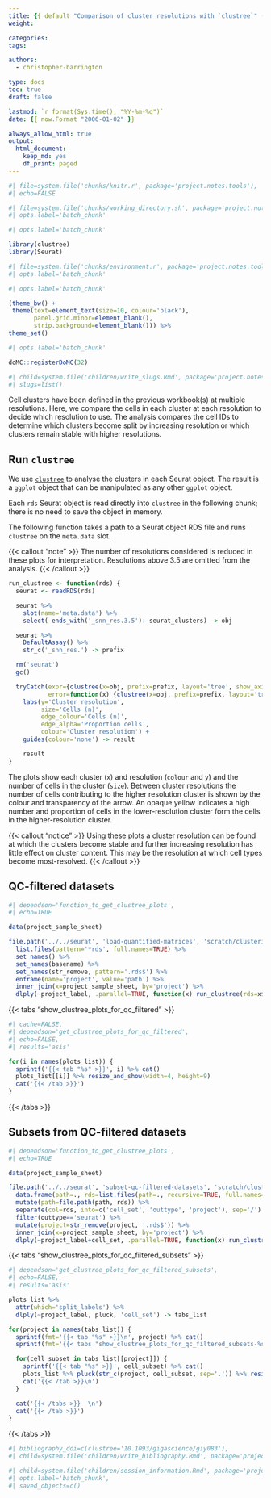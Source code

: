 ```yaml
---
title: {{ default "Comparison of cluster resolutions with `clustree`" (getenv "TITLE") }}
weight:

categories:
tags:

authors:
  - christopher-barrington

type: docs
toc: true
draft: false

lastmod: `r format(Sys.time(), "%Y-%m-%d")`
date: {{ now.Format "2006-01-02" }}

always_allow_html: true
output:
  html_document:
    keep_md: yes
    df_print: paged
---
```


<!-- initial set up chunks are invisible -->

<!-- read the standard knitr setup script -->
```r
#| file=system.file('chunks/knitr.r', package='project.notes.tools'),
#| echo=FALSE
```

<!-- make subdirectories to write into/any bash work -->
```bash
#| file=system.file('chunks/working_directory.sh', package='project.notes.tools'),
#| opts.label='batch_chunk'
```

<!-- load any packages for the workbook -->
```r
#| opts.label='batch_chunk'

library(clustree)
library(Seurat)
```

<!-- read the standard setup script, loading well-used libraries -->
```r
#| file=system.file('chunks/environment.r', package='project.notes.tools'),
#| opts.label='batch_chunk'
```

<!-- set a ggplot theme to use as a base in the workbook -->
```r
#| opts.label='batch_chunk'

(theme_bw() +
 theme(text=element_text(size=10, colour='black'),
       panel.grid.minor=element_blank(),
       strip.background=element_blank())) %>%
theme_set()
```

<!-- any final things to set for this workbook -->
```r
#| opts.label='batch_chunk'

doMC::registerDoMC(32)
```

<!-- define slugs for other reports here for ease and reuse -->
```r
#| child=system.file('children/write_slugs.Rmd', package='project.notes.tools'),
#| slugs=list()
```

[CRICK]: https://www.crick.ac.uk

[clustree home]: https://github.com/lazappi/clustree
[clustree github plotting issue]: https://github.com/lazappi/clustree/issues/63

<!-- end of initial set up chunks -->

Cell clusters have been defined in the previous workbook(s) at multiple resolutions. Here, we compare the cells in each cluster at each resolution to decide which resolution to use. The analysis compares the cell IDs to determine which clusters become split by increasing resolution or which clusters remain stable with higher resolutions.

<!--more-->

## Run `clustree` 

We use [`clustree`][clustree home] to analyse the clusters in each Seurat object. The result is a `ggplot` object that can be manipulated as any other `ggplot` object.

Each `rds` Seurat object is read directly into `clustree` in the following chunk; there is no need to save the object in memory.

The following function takes a path to a Seurat object RDS file and runs `clustree` on the `meta.data` slot.

{{< callout "note" >}}
The number of resolutions considered is reduced in these plots for interpretation. Resolutions above 3.5 are omitted from the analysis.
{{< /callout >}}

```r
run_clustree <- function(rds) {
  seurat <- readRDS(rds)

  seurat %>%
    slot(name='meta.data') %>%
    select(-ends_with('_snn_res.3.5'):-seurat_clusters) -> obj

  seurat %>%
    DefaultAssay() %>%
    str_c('_snn_res.') -> prefix

  rm('seurat')
  gc()

  tryCatch(expr={clustree(x=obj, prefix=prefix, layout='tree', show_axis=TRUE)},
           error=function(x) {clustree(x=obj, prefix=prefix, layout='tree', show_axis=FALSE)}) +
    labs(y='Cluster resolution',
         size='Cells (n)',
         edge_colour='Cells (n)',
         edge_alpha='Proportion cells',
         colour='Cluster resolution') +
    guides(colour='none') -> result

    result
}
```

The plots show each cluster (`x`) and resolution (`colour` and `y`) and the number of cells in the cluster (`size`). Between cluster resolutions the number of cells contributing to the higher resolution cluster is shown by the colour and transparency of the arrow. An opaque yellow indicates a high number and proportion of cells in the lower-resolution cluster form the cells in the higher-resolution cluster. 

{{< callout "notice" >}}
Using these plots a cluster resolution can be found at which the clusters become stable and further increasing resolution has little effect on cluster content. This may be the resolution at which cell types become most-resolved.
{{< /callout >}}

<!--  -->

## QC-filtered datasets

```r
#| dependson='function_to_get_clustree_plots',
#| echo=TRUE

data(project_sample_sheet)

file.path('../../seurat', 'load-quantified-matrices', 'scratch/clustering/out/seurat') %>%
  list.files(pattern='*rds', full.names=TRUE) %>%
  set_names() %>%
  set_names(basename) %>%
  set_names(str_remove, pattern='.rds$') %>%
  enframe(name='project', value='path') %>%
  inner_join(x=project_sample_sheet, by='project') %>%
  dlply(~project_label, .parallel=TRUE, function(x) run_clustree(rds=x$path)) -> plots_list
```

{{< tabs "show_clustree_plots_for_qc_filtered" >}}
```r
#| cache=FALSE,
#| dependson='get_clustree_plots_for_qc_filtered',
#| echo=FALSE,
#| results='asis'

for(i in names(plots_list)) {
  sprintf('{{< tab "%s" >}}', i) %>% cat()
  plots_list[[i]] %>% resize_and_show(width=4, height=9)
  cat('{{< /tab >}}')
}
```
{{< /tabs >}}

<!--  -->

## Subsets from QC-filtered datasets

```r
#| dependson='function_to_get_clustree_plots',
#| echo=TRUE

data(project_sample_sheet)

file.path('../../seurat', 'subset-qc-filtered-datasets', 'scratch/clustering/out') %>%
  data.frame(path=., rds=list.files(path=., recursive=TRUE, full.names=FALSE)) %>%
  mutate(path=file.path(path, rds)) %>%
  separate(col=rds, into=c('cell_set', 'outtype', 'project'), sep='/') %>%
  filter(outtype=='seurat') %>%
  mutate(project=str_remove(project, '.rds$')) %>%
  inner_join(x=project_sample_sheet, by='project') %>%
  dlply(~project_label+cell_set, .parallel=TRUE, function(x) run_clustree(rds=x$path)) -> plots_list
```

{{< tabs "show_clustree_plots_for_qc_filtered_subsets" >}}
```r
#| dependson='get_clustree_plots_for_qc_filtered_subsets',
#| echo=FALSE,
#| results='asis'

plots_list %>%
  attr(which='split_labels') %>%
  dlply(~project_label, pluck, 'cell_set') -> tabs_list

for(project in names(tabs_list)) {
  sprintf(fmt='{{< tab "%s" >}}\n', project) %>% cat()
  sprintf(fmt='{{< tabs "show_clustree_plots_for_qc_filtered_subsets-%s" >}}\n', project) %>% cat()

  for(cell_subset in tabs_list[[project]]) {
    sprintf('{{< tab "%s" >}}', cell_subset) %>% cat()
    plots_list %>% pluck(str_c(project, cell_subset, sep='.')) %>% resize_and_show(width=4, height=9)
    cat('{{< /tab >}}\n')
  }

  cat('{{< /tabs >}}  \n')
  cat('{{< /tab >}}')
}
```
{{< /tabs >}}

<!-- include a references section; DOIs for software used in the workbook or to generate presented results, a named vector of strings -->
```r
#| bibliography_doi=c(clustree='10.1093/gigascience/giy083'),
#| child=system.file('children/write_bibliography.Rmd', package='project.notes.tools')
```

<!-- include a session information section -->
```r
#| child=system.file('children/session_information.Rmd', package='project.notes.tools'),
#| opts.label='batch_chunk',
#| saved_objects=c()
```
